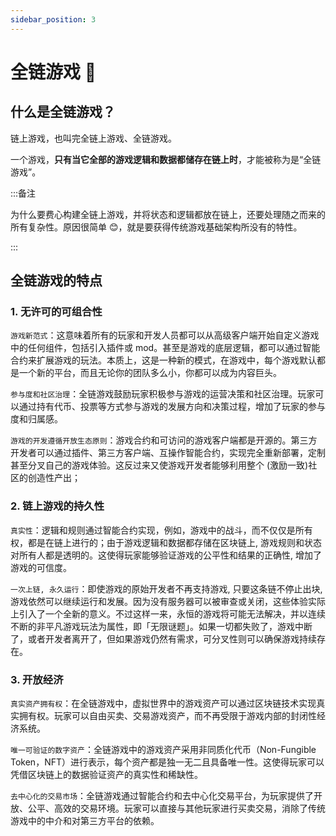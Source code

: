 ```yaml
---
sidebar_position: 3
---
```


# 全链游戏 🎯

## 什么是全链游戏？

链上游戏，也叫完全链上游戏、全链游戏。

一个游戏，**只有当它全部的游戏逻辑和数据都储存在链上时**，才能被称为是“全链游戏”。

:::备注

为什么要费心构建全链上游戏，并将状态和逻辑都放在链上，还要处理随之而来的所有复杂性。原因很简单 😊，就是要获得传统游戏基础架构所没有的特性。

:::

## 全链游戏的特点

### 1. 无许可的可组合性

`游戏新范式`：这意味着所有的玩家和开发人员都可以从高级客户端开始自定义游戏中的任何组件，包括引入插件或 mod。甚至是游戏的底层逻辑，都可以通过智能合约来扩展游戏的玩法。本质上，这是一种新的模式，在游戏中，每个游戏默认都是一个新的平台，而且无论你的团队多么小，你都可以成为内容巨头。

`参与度和社区治理`：全链游戏鼓励玩家积极参与游戏的运营决策和社区治理。玩家可以通过持有代币、投票等方式参与游戏的发展方向和决策过程，增加了玩家的参与度和归属感。

`游戏的开发遵循开放生态原则`：游戏合约和可访问的游戏客户端都是开源的。第三方开发者可以通过插件、第三方客户端、互操作智能合约，实现完全重新部署，定制甚至分叉自己的游戏体验。这反过来又使游戏开发者能够利用整个 (激励一致)社区的创造性产出；

### 2. 链上游戏的持久性

`真实性`：逻辑和规则通过智能合约实现，例如，游戏中的战斗，而不仅仅是所有权，都是在链上进行的；由于游戏逻辑和数据都存储在区块链上, 游戏规则和状态对所有人都是透明的。这使得玩家能够验证游戏的公平性和结果的正确性, 增加了游戏的可信度。

`一次上链, 永久运行`：即使游戏的原始开发者不再支持游戏, 只要这条链不停止出块, 游戏依然可以继续运行和发展。因为没有服务器可以被审查或关闭，这些体验实际上引入了一个全新的意义。不过这样一来，永恒的游戏将可能无法解决，并以连续不断的非平凡游戏玩法为属性，即「无限谜题」。如果一切都失败了，游戏中断了，或者开发者离开了，但如果游戏仍然有需求，可分叉性则可以确保游戏持续存在。

### 3. 开放经济

`真实资产拥有权`：在全链游戏中，虚拟世界中的游戏资产可以通过区块链技术实现真实拥有权。玩家可以自由买卖、交易游戏资产，而不再受限于游戏内部的封闭性经济系统。

`唯一可验证的数字资产`：全链游戏中的游戏资产采用非同质化代币（Non-Fungible Token，NFT）进行表示，每个资产都是独一无二且具备唯一性。这使得玩家可以凭借区块链上的数据验证资产的真实性和稀缺性。

`去中心化的交易市场`：全链游戏通过智能合约和去中心化交易平台，为玩家提供了开放、公平、高效的交易环境。玩家可以直接与其他玩家进行买卖交易，消除了传统游戏中的中介和对第三方平台的依赖。
